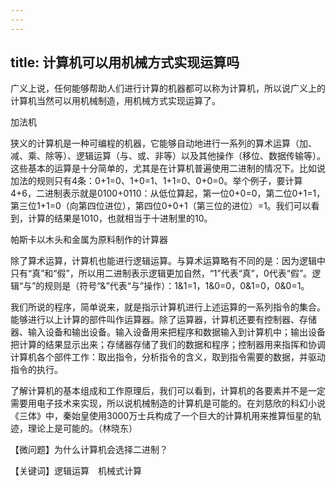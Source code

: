 ```yaml
---
---
---
```

title: 计算机可以用机械方式实现运算吗
---




广义上说，任何能够帮助人们进行计算的机器都可以称为计算机，所以说广义上的计算机当然可以用机械制造，用机械方式实现运算了。

加法机



狭义的计算机是一种可编程的机器，它能够自动地进行一系列的算术运算（加、减、乘、除等）、逻辑运算（与、或、非等）以及其他操作（移位、数据传输等）。这些基本的运算是十分简单的，尤其是在计算机普遍使用二进制的情况下。比如说加法的规则只有4条：0+1=0、1+0=1、1+1=0、0+0=0。举个例子，要计算4+6，二进制表示就是0100+0110：从低位算起，第一位0+0=0，第二位0+1=1，第三位1+1=0（向第四位进位），第四位0+0+1（第三位的进位）=1。我们可以看到，计算的结果是1010，也就相当于十进制里的10。

帕斯卡以木头和金属为原料制作的计算器



除了算术运算，计算机也能进行逻辑运算。与算术运算略有不同的是：因为逻辑中只有“真”和“假”，所以用二进制表示逻辑更加自然，“1”代表“真”，0代表“假”。逻辑“与”的规则是（符号“&”代表“与”操作）：1&1=1，1&0=0，0&1=0，0&0=1。

我们所说的程序，简单说来，就是指示计算机进行上述运算的一系列指令的集合。能够进行以上计算的部件叫作运算器。除了运算器，计算机还要有控制器、存储器、输入设备和输出设备。输入设备用来把程序和数据输入到计算机中；输出设备把计算的结果显示出来；存储器存储了我们的数据和程序；控制器用来指挥和协调计算机各个部件工作：取出指令，分析指令的含义，取到指令需要的数据，并驱动指令的执行。

了解计算机的基本组成和工作原理后，我们可以看到，计算机的各要素并不是一定需要用电子技术来实现，所以说机械制造的计算机是可能的。在刘慈欣的科幻小说《三体》中，秦始皇使用3000万士兵构成了一个巨大的计算机用来推算恒星的轨迹，理论上是可能的。（林晓东）





【微问题】为什么计算机会选择二进制？

【关键词】逻辑运算　机械式计算